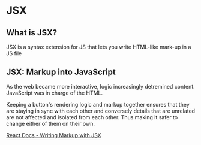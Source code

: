 # JSX

## What is JSX?
JSX is a syntax extension for JS that lets you write 
HTML-like mark-up in a JS file

## JSX: Markup into JavaScript
As the web became more interactive, logic increasingly 
detremined content. JavaScript was in charge of the HTML.

Keeping a button's rendering logic and markup together ensures
that they are staying in sync with each other and conversely details
that are unrelated are not affected and isolated from each other.
Thus making it safer to change either of them on their own.


[React Docs - Writing Markup with JSX](https://beta.reactjs.org/learn/writing-markup-with-jsx)